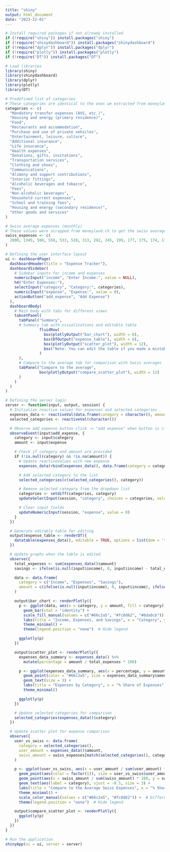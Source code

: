 ```yaml
---
title: "shiny"
output: html_document
date: "2023-12-01"
---
```


```r
# Install required packages if not already installed
if (!require("shiny")) install.packages("shiny")
if (!require("shinydashboard")) install.packages("shinydashboard")
if (!require("dplyr")) install.packages("dplyr")
if (!require("plotly")) install.packages("plotly")
if (!require("DT")) install.packages("DT")

# Load libraries
library(shiny)
library(shinydashboard)
library(dplyr)
library(plotly)
library(DT)

# Predefined list of categories
# These categories are identical to the ones we extracted from moneyland.ch
categories <- c(
  "Mandatory transfer expenses (AVS, etc.)",
  "Housing and energy (primary residence)",
  "Food",
  "Restaurants and accommodation",
  "Purchase and use of private vehicles",
  "Entertainment, leisure, culture",
  "Additional insurance",
  "Life insurance",
  "Health expenses",
  "Donations, gifts, invitations",
  "Transportation services",
  "Clothing and shoes",
  "Communications",
  "Alimony and support contributions",
  "Interior fittings",
  "Alcoholic beverages and tobacco",
  "Fees",
  "Non-alcoholic beverages",
  "Household current expenses",
  "School and training fees",
  "Housing and energy (secondary residence)",
  "Other goods and services"
)

# Swiss average expenses (monthly)
# These values were scrapped from moneyland.ch to get the swiss average expenditures
swiss_expenses <- c(
  2800, 1345, 580, 558, 533, 510, 313, 282, 245, 199, 177, 175, 174, 173, 164, 95, 67, 56, 46, 45, 36, 245
)

# Defining the user interface layout
ui <- dashboardPage(
  dashboardHeader(title = "Expense Tracker"),
  dashboardSidebar(
    # Sidebar inputs for income and expenses
    numericInput("income", "Enter Income:", value = NULL),
    h4("Enter Expenses:"),
    selectInput("category", "Category:", categories),
    numericInput("expense", "Expense:", value = 0),
    actionButton("add_expense", "Add Expense")
  ),
  dashboardBody(
    # Main body with tabs for different views
    tabsetPanel(
      tabPanel("Summary",
      # Summary tab with visualizations and editable table
               fluidRow(
                 box(plotlyOutput("bar_chart"), width = 6),
                 box(DTOutput("expense_table"), width = 6),
                 box(plotlyOutput("scatter_plot"), width = 12),
                 box("Note: You can edit the table if you made a mistake.", width = 12)
               )
      ),
      # Compare to the average tab for comparison with Swiss averages
      tabPanel("Compare to the average",
               box(plotlyOutput("compare_scatter_plot"), width = 12)
      )
    )
  )
)

# Defining the server logic
server <- function(input, output, session) {
  # Initialize reactive values for expenses and selected categories
  expenses_data <- reactiveVal(data.frame(category = character(), amount = numeric()))
  selected_categories <- reactiveVal(character())

  # Observe add_expense button click -> "add expense" when button is clicked
  observeEvent(input$add_expense, {
    category <- input$category
    amount <- input$expense

    # Check if category and amount are provided
    if (!is.null(category) && !is.na(amount)) {
      # Update reactiveValues with new expense
      expenses_data(rbind(expenses_data(), data.frame(category = category, amount = amount)))

      # Add selected category to the list
      selected_categories(c(selected_categories(), category))

      # Remove selected category from the dropdown list
      categories <- setdiff(categories, category)
      updateSelectInput(session, "category", choices = categories, selected = NULL)

      # Clear input fields
      updateNumericInput(session, "expense", value = 0)
    }
  })

  # Generate editable table for editing
  output$expense_table <- renderDT({
    datatable(expenses_data(), editable = TRUE, options = list(dom = 't'))
  })

  # Update graphs when the table is edited
  observe({
    total_expenses <- sum(expenses_data()$amount)
    savings <- ifelse(is.null(input$income), 0, input$income) - total_expenses

    data <- data.frame(
      category = c("Income", "Expenses", "Savings"),
      amount = c(ifelse(is.null(input$income), 0, input$income), ifelse(total_expenses == 0, 0, total_expenses), savings)
    )

    output$bar_chart <- renderPlotly({
      p <- ggplot(data, aes(x = category, y = amount, fill = category)) +
        geom_bar(stat = "identity") +
        scale_fill_manual(values = c("#66c2a5", "#fc8d62", "#8da0cb")) +  # Minimalistic color palette
        labs(title = "Income, Expenses, and Savings", x = "Category", y = "Amount") +
        theme_minimal() +
        theme(legend.position = "none")  # Hide legend

      ggplotly(p)
    })

    output$scatter_plot <- renderPlotly({
      expenses_data_summary <- expenses_data() %>%
        mutate(percentage = amount / total_expenses * 100)

      p <- ggplot(expenses_data_summary, aes(x = percentage, y = amount, label = category)) +
        geom_point(color = "#66c2a5", size = expenses_data_summary$amount * 0.01, alpha = 0.5) +
        geom_text(size = 3) +
        labs(title = "Expenses by Category", x = "% Share of Expenses", y = "Amount") +
        theme_minimal()

      ggplotly(p)
    })

    # Update selected categories for comparison
    selected_categories(expenses_data()$category)
  })

  # Update scatter plot for expense comparison
  observe({
    user_vs_swiss <- data.frame(
      category = selected_categories(),
      user_amount = expenses_data()$amount,
      swiss_amount = swiss_expenses[match(selected_categories(), categories)]
    )

    p <- ggplot(user_vs_swiss, aes(x = user_amount / sum(user_amount) * 100, y = user_amount)) +
      geom_point(aes(color = factor(1)), size = user_vs_swiss$user_amount * 0.01, alpha = 0.5) +
      geom_point(aes(x = swiss_amount / sum(swiss_amount) * 100, y = swiss_amount), color = "#fc8d62", size = user_vs_swiss$user_amount * 0.01, alpha = 0.5) +
      geom_text(aes(label = category), vjust = -0.5, size = 3) +
      labs(title = "Compare to the Average Swiss Expenses", x = "% Share of Expenses", y = "Amount") +
      theme_minimal() +
      scale_color_manual(values = c("#66c2a5", "#fc8d62")) +  # Different color for user and Swiss expenses
      theme(legend.position = "none")  # Hide legend

    output$compare_scatter_plot <- renderPlotly({
      ggplotly(p)
    })
  })
}

# Run the application
shinyApp(ui = ui, server = server)






```

